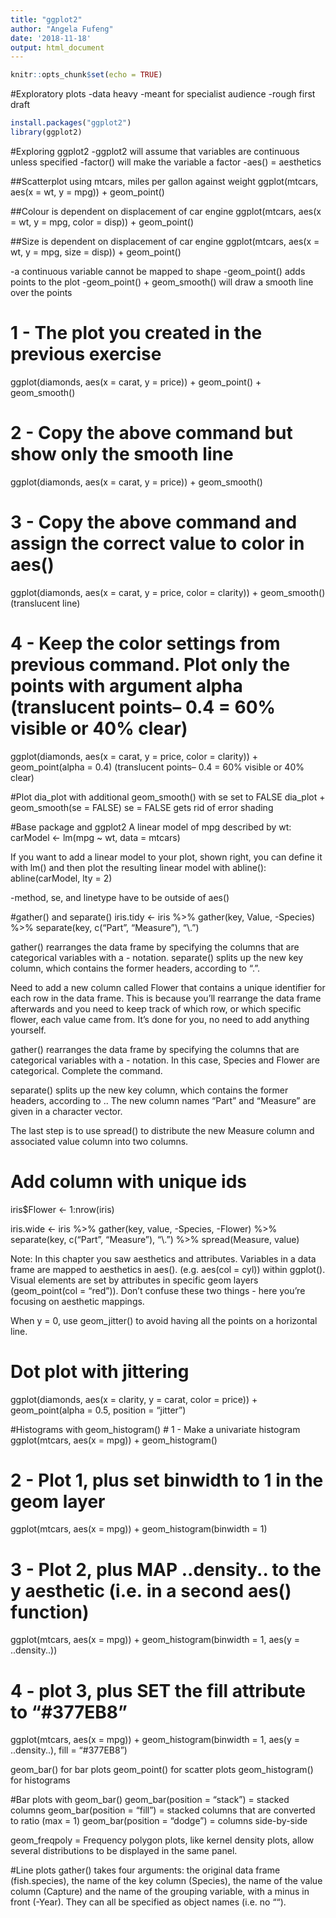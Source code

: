 ```yaml
---
title: "ggplot2"
author: "Angela Fufeng"
date: '2018-11-18'
output: html_document
---
```


```r
knitr::opts_chunk$set(echo = TRUE)
```

#Exploratory plots
-data heavy
-meant for specialist audience
-rough first draft

```r
install.packages("ggplot2")
library(ggplot2)
```
#Exploring ggplot2
-ggplot2 will assume that variables are continuous unless specified
-factor() will make the variable a factor
-aes() = aesthetics

##Scatterplot using mtcars, miles per gallon against weight
ggplot(mtcars, aes(x = wt, y = mpg)) +
  geom_point()

##Colour is dependent on displacement of car engine
ggplot(mtcars, aes(x = wt, y = mpg, color = disp)) +
  geom_point()

##Size is dependent on displacement of car engine
ggplot(mtcars, aes(x = wt, y = mpg, size = disp)) +
  geom_point()
  
-a continuous variable cannot be mapped to shape
-geom_point() adds points to the plot
-geom_point() + geom_smooth() will draw a smooth line over the points

# 1 - The plot you created in the previous exercise
ggplot(diamonds, aes(x = carat, y = price)) +
  geom_point() +
  geom_smooth()

# 2 - Copy the above command but show only the smooth line
ggplot(diamonds, aes(x = carat, y = price)) +
  geom_smooth()


# 3 - Copy the above command and assign the correct value to color in aes() 
ggplot(diamonds, aes(x = carat, y = price, color = clarity)) +
  geom_smooth()
(translucent line)

# 4 - Keep the color settings from previous command. Plot only the points with argument alpha (translucent points-- 0.4 = 60% visible or 40% clear)
ggplot(diamonds, aes(x = carat, y = price, color = clarity)) +
  geom_point(alpha = 0.4)
(translucent points-- 0.4 = 60% visible or 40% clear)

#Plot dia_plot with additional geom_smooth() with se set to FALSE
dia_plot + geom_smooth(se = FALSE)
se = FALSE gets rid of error shading

#Base package and ggplot2
A linear model of mpg described by wt:
carModel <- lm(mpg ~ wt, data = mtcars)

If you want to add a linear model to your plot, shown right, you can define it with lm() and then plot the resulting linear model with abline(): 
abline(carModel, lty = 2)

-method, se, and linetype have to be outside of aes()

#gather() and separate()
iris.tidy <- iris %>%
  gather(key, Value, -Species) %>%
  separate(key, c("Part", "Measure"), "\\.")
  
gather() rearranges the data frame by specifying the columns that are categorical variables with a - notation. 
separate() splits up the new key column, which contains the former headers, according to ".".

Need to add a new column called Flower that contains a unique identifier for each row in the data frame. This is because you'll rearrange the data frame afterwards and you need to keep track of which row, or which specific flower, each value came from. It's done for you, no need to add anything yourself.

gather() rearranges the data frame by specifying the columns that are categorical variables with a - notation. In this case, Species and Flower are categorical. Complete the command.

separate() splits up the new key column, which contains the former headers, according to .. The new column names "Part" and "Measure" are given in a character vector.

The last step is to use spread() to distribute the new Measure column and associated value column into two columns.

# Add column with unique ids
iris$Flower <- 1:nrow(iris)

iris.wide <- iris %>%
  gather(key, value, -Species, -Flower) %>%
  separate(key, c("Part", "Measure"), "\\.") %>%
  spread(Measure, value)
  
Note: In this chapter you saw aesthetics and attributes. Variables in a data frame are mapped to aesthetics in aes(). (e.g. aes(col = cyl)) within ggplot(). Visual elements are set by attributes in specific geom layers (geom_point(col = "red")). Don't confuse these two things - here you're focusing on aesthetic mappings.

When y = 0, use geom_jitter() to avoid having all the points on a horizontal line.

# Dot plot with jittering
ggplot(diamonds, aes(x = clarity, y = carat, color = price)) +
  geom_point(alpha = 0.5, position = "jitter")

#Histograms with geom_histogram()
# 1 - Make a univariate histogram
ggplot(mtcars, aes(x = mpg)) +
  geom_histogram()

# 2 - Plot 1, plus set binwidth to 1 in the geom layer
ggplot(mtcars, aes(x = mpg)) +
  geom_histogram(binwidth = 1)


# 3 - Plot 2, plus MAP ..density.. to the y aesthetic (i.e. in a second aes() function)
ggplot(mtcars, aes(x = mpg)) +
  geom_histogram(binwidth = 1, aes(y = ..density..)) 


# 4 - plot 3, plus SET the fill attribute to "#377EB8"
ggplot(mtcars, aes(x = mpg)) +
  geom_histogram(binwidth = 1, aes(y = ..density..), fill = "#377EB8")
  
geom_bar() for bar plots
geom_point() for scatter plots
geom_histogram() for histograms

#Bar plots with geom_bar()
geom_bar(position = "stack") = stacked columns
geom_bar(position = "fill") = stacked columns that are converted to ratio (max = 1)
geom_bar(position = "dodge") = columns side-by-side

geom_freqpoly = Frequency polygon plots, like kernel density plots, allow several distributions to be displayed in the same panel.

#Line plots
gather() takes four arguments: the original data frame (fish.species), the name of the key column (Species), the name of the value column (Capture) and the name of the grouping variable, with a minus in front (-Year). They can all be specified as object names (i.e. no "").
